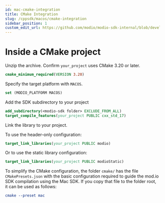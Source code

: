 ```yaml
---
id: mac-cmake-integration
title: CMake Integration
slug: /cppsdk/macos/cmake-integration
sidebar_position: 1
custom_edit_url: https://github.com/modio/modio-sdk-internal/blob/develop/platform/macos/doc/cmake-integration.mdx
---
```


# Inside a CMake project

Unzip the archive. Confirm `your_project` uses CMake 3.20 or later.

```cmake
cmake_minimum_required(VERSION 3.20)
```

Specify the target platform with `MACOS`.

```cmake
set (MODIO_PLATFORM MACOS)
```
Add the SDK subdirectory to your project

```cmake
add_subdirectory(<modio-sdk folder> EXCLUDE_FROM_ALL)
target_compile_features(your_project PUBLIC cxx_std_17)
```

Link the library to your project.

To use the header-only configuration:
```cmake
target_link_libraries(your_project PUBLIC modio)
```
Or to use the static library configuration:
```cmake
target_link_libraries(your_project PUBLIC modioStatic)
```

To simplify the CMake configuration, the folder `cmake/` has the file `CMakePresets.json` with the basic configuration required to guide the mod.io SDK compilation using the Mac SDK. If you copy that file to the folder root, it can be used as follows:

```cmake
cmake --preset mac
```